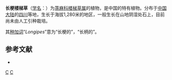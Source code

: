 {{Speciesbox
| genus = Elatostema
| species = longipes
| authority = W. T. Wang, 1980
}}

'''长梗楼梯草'''（[[学名|学名]]：{{lang|la|''Elatostema longipes''}}）为[[荨麻科|荨麻科]][[楼梯草属|楼梯草属]]的植物，是中国的特有植物。分布于[[中国大陆|中国大陆]]的[[四川|四川]]等地，生长于海拔1,280米的地区，一般生长在山地阴湿处石上，目前尚未由人工引种栽培。

其[[种加词|种加词]]“''Longipes''”意为“长梗的”，“长柄的”。

== 参考文献 ==
<div class="references-small">
* {{cite web| url =http://www.bioinfo.cn/db05/KmzwSpecies.php?action=view&id=23200| title =长梗楼梯草| work =《中国高等植物数据库全库》| publisher =中国科学院微生物研究所| author =昆明植物研究所| accessdate =2009-02-25| deadurl =yes| archiveurl =https://web.archive.org/web/20160305034946/http://www.bioinfo.cn/db05/KmzwSpecies.php?action=view&id=23200| archivedate =2016-03-05}}
</div>
{{Taxonbar|from=Q15232075}}

[[Category:楼梯草属|C]]
[[Category:1980年描述的植物|C]]


{{Urticaceae-stub}}